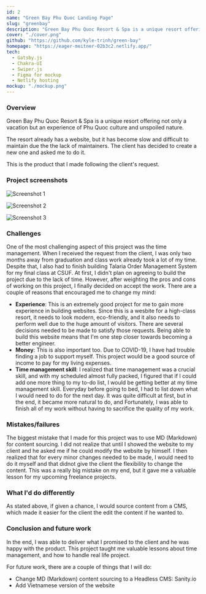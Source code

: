 ```yaml
---
id: 2
name: "Green Bay Phu Quoc Landing Page"
slug: "greenbay"
description: "Green Bay Phu Quoc Resort & Spa is a unique resort offering not only a vacation but an experience of Phu Quoc culture and unspoiled nature."
cover: "./cover.png"
github: "https://github.com/kyle-trinh/green-bay"
homepage: "https://eager-meitner-02b3c2.netlify.app/"
tech:
  - Gatsby.js
  - Chakra-UI
  - Swiper.js
  - Figma for mockup
  - Netlify hosting
mockup: "./mockup.png"
---
```


### Overview

Green Bay Phu Quoc Resort & Spa is a unique resort offering not only a vacation but an experience of
Phu Quoc culture and unspoiled nature.

The resort already has a website, but it has become slow and difficult to maintain due the the lack of maintainers.
The client has decided to create a new one and asked me to do it.

This is the product that I made following the client's request.

### Project screenshots

![Screenshot 1](/photo1.png)

![Screenshot 2](/photo2.png)

![Screenshot 3](/photo3.png)

### Challenges

One of the most challenging aspect of this project was the time management. When I received the request from the client,
I was only two months away from graduation and class work already took a lot of my time. Despite that, I also had to
finish building Talaria Order Management System for my final class at CSUF. At first, I didn't plan on agreeing to build the project
due to the lack of time. However, after weighting the pros and cons of working on this project, I finally decided on accept the work.
There are a couple of reasons that encouraged me to change my mind:

- **Experience**: This is an extremely good project for me to gain more experience in building websites. Since this is a wesbite for
  a high-class resort, it needs to look modern, eco-friendly, and it also needs to perform well due to the huge amount of visitors.
  There are several decisions needed to be made to satisfy those requests. Being able to build this website means that I'm one step
  closer towards becoming a better engineer.
- **Money**: This is also important too. Due to COVID-19, I have had trouble finding a job to support myself. This project would be
  a good source of income to pay for my living expenses.
- **Time management skill**: I realized that time management was a crucial skill, and with my scheduled almost fully packed,
  I figured that if I could add one more thing to my to-do list, I would be getting better at my time management skill. Everyday before going
  to bed, I had to list down what I would need to do for the next day. It was quite difficult at first, but in the end, it became more natural to do,
  and Fortunately, I was able to finish all of my work without having to sacrifice the quality of my work.

### Mistakes/failures

The biggest mistake that I made for this project was to use MD (Markdown) for content sourcing. I did not realize that
until I showed the website to my client and he asked me if he could modify the website by himself. I then realized that
for every minor changes needed to be made, I would need to do it myself and that didnot give the client the flexibility
to change the content. This was a really big mistake on my end, but it gave me a valuable lesson for my upcoming freelance projects.

### What I'd do differently

As stated above, if given a chance, I would source content from a CMS, which made it easier for the client the edit the content
if he wanted to.

### Conclusion and future work

In the end, I was able to deliver what I promised to the client and he was happy with the product. This project taught me
valuable lessons about time management, and how to handle real life project.

For future work, there are a couple of things that I will do:

- Change MD (Markdown) content sourcing to a Headless CMS: Sanity.io
- Add Vietnamese version of the website
